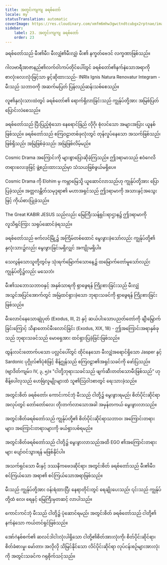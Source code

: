 ```yaml
---
title: အတွင်းကျကျ ခရစ်တော်
locale: my
statusTranslation: automatic
coverImage: https://res.cloudinary.com/xmfm6mhw3gwctndtcubgx2rptnae/image/upload/v1741354419/small_cover_la_gran_rebelion_28716e29d2.webp
sidebar:
    label: 23. အတွင်းကျကျ ခရစ်တော်
    order: 23
---
```

ခရစ်တော်သည် မီး၏မီး၊ မီးလျှံ၏မီးလျှံ၊ မီး၏ နက္ခတ်ဗေဒင် လက္ခဏာဖြစ်သည်။

ဂါလဗာရီအာဇာနည်၏လက်ဝါးကပ်တိုင်ပေါ်တွင် ခရစ်တော်၏နက်နဲသောအရာကို စာလုံးလေးလုံးဖြင့်သာ ဖွင့်ဆိုထားသည်- INRI။ Ignis Natura Renovatur Integram - မီးသည် သဘာဝကို အဆက်မပြတ် ပြန်လည်ဆန်းသစ်စေသည်။

လူ၏နှလုံးသားထဲတွင် ခရစ်တော်၏ ရောက်ရှိလာခြင်းသည် ကျွန်ုပ်တို့အား အမြစ်ပြတ် ပြောင်းလဲစေသည်။

ခရစ်တော်သည် ပြီးပြည့်စုံသော နေရောင်ခြည် လိုဂို၊ စုံလင်သော အများအပြား ယူနစ်ဖြစ်သည်။ ခရစ်တော်သည် စကြဝဠာတစ်ခုလုံးတွင် တုန်လှုပ်နေသော အသက်ဖြစ်သည်၊ ဖြစ်ရှိသည်၊ အမြဲဖြစ်ခဲ့သည်၊ အမြဲဖြစ်လိမ့်မည်။

Cosmic Drama အကြောင်းကို များစွာပြောဆိုခဲ့ကြသည်။ ဤဒရာမာသည် ဧဝံဂေလိတရားလေးခုဖြင့် ဖွဲ့စည်းထားသည်မှာ သံသယဖြစ်ဖွယ်မရှိပေ။

Cosmic Drama ကို Elohim မှ ကမ္ဘာမြေသို့ ယူဆောင်လာသည်ဟု ကျွန်ုပ်တို့အား ပြောပြခဲ့သည်။ အတ္တလန္တိတ်သမုဒ္ဒရာ၏ မဟာအရှင်သည် ဤဒရာမာကို အသားနှင့်အသွေးဖြင့် ကိုယ်စားပြုခဲ့သည်။

The Great KABIR JESUS သည်လည်း မြေကြီးသန့်ရှင်းရာဌာန၌ ဤဒရာမာကို လူသိရှင်ကြား သရုပ်ဆောင်ခဲ့ရသည်။

ခရစ်တော်သည် ဗက်လင်မြို့၌ အကြိမ်တစ်ထောင် မွေးဖွားခဲ့သော်လည်း ကျွန်ုပ်တို့၏ နှလုံးသား၌လည်း မွေးဖွားခြင်းမရှိလျှင် အကျိုးမရှိပါ။

သေလွန်သောသူတို့တွင်မှ သုံးရက်မြောက်သောနေ့၌ ထမြောက်တော်မူသော်လည်း ကျွန်ုပ်တို့၌လည်း မသေဘဲ၊

မီး၏သဘောသဘာဝနှင့် အနှစ်သာရကို ရှာဖွေရန် ကြိုးစားခြင်းသည် မီးလျှံအသွင်အပြင်အောက်တွင် အမြဲထင်ရှားခဲ့သော ဘုရားသခင်ကို ရှာဖွေရန် ကြိုးစားခြင်းဖြစ်သည်။

မီးလောင်နေသောချုံပုတ် (Exodus, III, 2) နှင့် ဆယ်ပါးသောပညတ်တော်ကို ချီးမြှောက်ခြင်းကြောင့် သိနာတောင်မီးလောင်ခြင်း (Exodus, XIX, 18) - ဤအကြောင်းအရာနှစ်ခုသည် ဘုရားသခင်သည် မောရှေအား ထင်ရှားပြခဲ့ခြင်းဖြစ်သည်။

ထွန်းလင်းတောက်ပသော ပလ္လင်ပေါ်တွင် ထိုင်နေသော မီးလျှံအရောင်ရှိသော Jasper နှင့် Sardonic ပုဂ္ဂိုလ်၏ပုံစံဖြင့် စိန့်ဂျွန်သည် စကြဝဠာ၏အရှင်သခင်ကို ဖော်ပြသည်။ (ဗျာဒိတ်ကျမ်း၊ IV, ၃, ၅)။ "ငါတို့ဘုရားသခင်သည် ဖျက်ဆီးတတ်သောမီးဖြစ်သည်" ဟုစိန့်ပေါလုသည် ဟေဗြဲလူမျိုးများထံ သူ၏သြဝါဒစာတွင် ရေးသားခဲ့သည်။

အတွင်းစိတ် ခရစ်တော်၊ ကောင်းကင်ဘုံ မီးသည် ငါတို့၌ မွေးဖွားရမည်၊ စိတ်ပိုင်းဆိုင်ရာ အလုပ်တွင် တော်တော်လေး တိုးတက်လာသောအခါ အမှန်တကယ် မွေးဖွားလာသည်။

အတွင်းစိတ်ခရစ်တော်သည် ကျွန်ုပ်တို့၏ စိတ်ပိုင်းဆိုင်ရာသဘာဝ၊ အကြောင်းတရားများ၊ အကြောင်းတရားများကို ဖယ်ရှားပစ်ရမည်။

အတွင်းစိတ်ခရစ်တော်သည် ငါတို့၌ မွေးဖွားလာသည်အထိ EGO ၏အကြောင်းတရားများ ပျော်ဝင်သွားရန် မဖြစ်နိုင်ပါ။

အသက်ရှင်သော မီးနှင့် ဒဿနိကဗေဒဆိုင်ရာ၊ အတွင်းစိတ် ခရစ်တော်သည် မီး၏မီး၊ စင်ကြယ်သော အရာ၏ စင်ကြယ်သောအရာဖြစ်သည်။

မီးသည် ကျွန်ုပ်တို့အား ဝန်းရံထားပြီး နေရာတိုင်းတွင် ရေချိုးပေးသည်၊ ၎င်းသည် ကျွန်ုပ်တို့ထံ လေ၊ ရေနှင့် မြေကြီးမှတဆင့် လာပါသည်။

ကောင်းကင်ဘုံ မီးသည် ငါတို့၌ ပုံဆောင်ရမည်၊ အတွင်းစိတ် ခရစ်တော်သည် ငါတို့၏ နက်နဲသော ကယ်တင်ရှင်ဖြစ်သည်။

အော်ဂဲနစ်စက်၏ ဆလင်ဒါငါးလုံးပါရှိသော ငါတို့၏စိတ်အားလုံးကို၊ စိတ်ပိုင်းဆိုင်ရာ၊ စိတ်ခံစားမှု၊ မော်တာ၊ အလိုလို သိမြင်နိုင်သော လိင်ပိုင်းဆိုင်ရာ လုပ်ငန်းစဉ်များအားလုံးကို အတွင်းသခင်က ဂရုစိုက်သင့်သည်။

